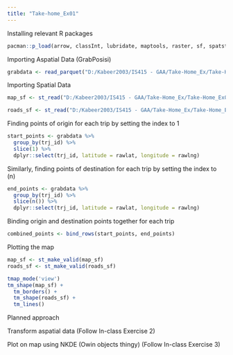```yaml
---
title: "Take-home_Ex01"
---
```


Installing relevant R packages

```r
pacman::p_load(arrow, classInt, lubridate, maptools, raster, sf, spatstat, sp, spNetwork, tidyverse, tmap, viridis)
```

Importing Aspatial Data (GrabPosisi)

```r
grabdata <- read_parquet("D:/Kabeer2003/IS415 - GAA/Take-Home_Ex/Take-Home_Ex01/data/aspatial/GrabPosisi/part-00000.parquet")
```

Importing Spatial Data 

```r
map_sf <- st_read("D:/Kabeer2003/IS415 - GAA/Take-Home_Ex/Take-Home_Ex01/data/geospatial/MasterPlan2019SubzoneBoundaryNoSeaGEOJSON.geojson")
```
```r
roads_sf <- st_read("D:/Kabeer2003/IS415 - GAA/Take-Home_Ex/Take-Home_Ex01/data/geospatial/gis_osm_railways_free_1.shp")
```

Finding points of origin for each trip by setting the index to 1

```r
start_points <- grabdata %>%
  group_by(trj_id) %>%
  slice(1) %>%
  dplyr::select(trj_id, latitude = rawlat, longitude = rawlng)
```

Similarly, finding points of destination for each trip by setting the index to (n)

```r
end_points <- grabdata %>%
  group_by(trj_id) %>%
  slice(n()) %>%
  dplyr::select(trj_id, latitude = rawlat, longitude = rawlng)
```

Binding origin and destination points together for each trip

```r
combined_points <- bind_rows(start_points, end_points)
```

Plotting the map

```r
map_sf <- st_make_valid(map_sf)
roads_sf <- st_make_valid(roads_sf)

tmap_mode('view')
tm_shape(map_sf) +
  tm_borders() +
  tm_shape(roads_sf) +
  tm_lines()
```


Planned approach

Transform aspatial data (Follow In-class Exercise 2)

Plot on map using NKDE (Owin objects thingy) (Follow In-class Exercise 3)


